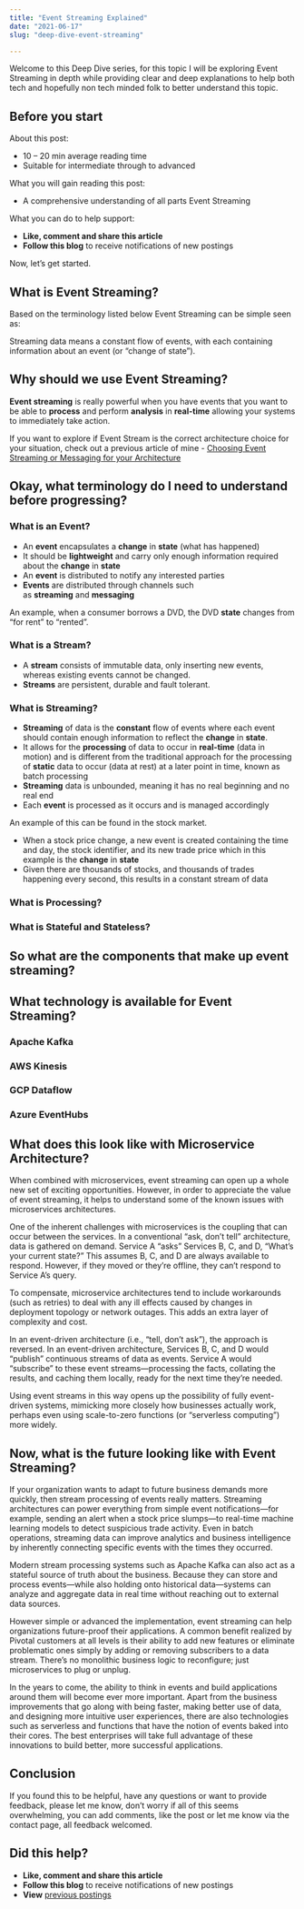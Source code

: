 ```yaml
---
title: "Event Streaming Explained"
date: "2021-06-17"
slug: "deep-dive-event-streaming"

---
```


Welcome to this Deep Dive series, for this topic I will be exploring Event Streaming in depth while providing clear and deep explanations to help both tech and hopefully non tech minded folk to better understand this topic.

## Before you start

About this post:

*   10 – 20 min average reading time
*   Suitable for intermediate through to advanced

What you will gain reading this post:

*   A comprehensive understanding of all parts Event Streaming

What you can do to help support:

*   **Like, comment and share this article**
*   **Follow this blog** to receive notifications of new postings

Now, let’s get started.

## What is Event Streaming?

Based on the terminology listed below Event Streaming can be simple seen as:

Streaming data means a constant flow of events, with each containing information about an event (or “change of state”).

## Why should we use Event Streaming?

**Event streaming** is really powerful when you have events that you want to be able to **process** and perform **analysis** in **real-time** allowing your systems to immediately take action.

If you want to explore if Event Stream is the correct architecture choice for your situation, check out a previous article of mine - [Choosing Event Streaming or Messaging for your Architecture](https://robertleggett.blog/2020/03/02/choosing-event-streaming-or-messaging-for-your-architecture/)

## Okay, what terminology do I need to understand before progressing?

### What is an Event?

*   An **event** encapsulates a **change** in **state** (what has happened)
*   It should be **lightweight** and carry only enough information required about the **change** in **state**
*   An **event** is distributed to notify any interested parties
*   **Events** are distributed through channels such as **streaming** and **messaging**

An example, when a consumer borrows a DVD, the DVD **state** changes from “for rent” to “rented”.

### What is a Stream?

*   A **stream** consists of immutable data, only inserting new events, whereas existing events cannot be changed.
*   **Streams** are persistent, durable and fault tolerant.

### What is Streaming?

*   **Streaming** of data is the **constant** flow of events where each event should contain enough information to reflect the **change** in **state**.
*   It allows for the **processing** of data to occur in **real-time** (data in motion) and is different from the traditional approach for the processing of **static** data to occur (data at rest) at a later point in time, known as batch processing
*   **Streaming** data is unbounded, meaning it has no real beginning and no real end
*   Each **event** is processed as it occurs and is managed accordingly

An example of this can be found in the stock market.

*   When a stock price change, a new event is created containing the time and day, the stock identifier, and its new trade price which in this example is the **change** in **state**
*   Given there are thousands of stocks, and thousands of trades happening every second, this results in a constant stream of data

### What is Processing?

### What is Stateful and Stateless?

## So what are the components that make up event streaming?

## What technology is available for Event Streaming?

### Apache Kafka

### AWS Kinesis

### GCP Dataflow

### Azure EventHubs

## What does this look like with Microservice Architecture?

When combined with microservices, event streaming can open up a whole new set of exciting opportunities. However, in order to appreciate the value of event streaming, it helps to understand some of the known issues with microservices architectures.

One of the inherent challenges with microservices is the coupling that can occur between the services. In a conventional “ask, don’t tell” architecture, data is gathered on demand. Service A “asks” Services B, C, and D, “What’s your current state?” This assumes B, C, and D are always available to respond. However, if they moved or they’re offline, they can’t respond to Service A’s query.

To compensate, microservice architectures tend to include workarounds (such as retries) to deal with any ill effects caused by changes in deployment topology or network outages. This adds an extra layer of complexity and cost.

In an event-driven architecture (i.e., “tell, don’t ask”), the approach is reversed. In an event-driven architecture, Services B, C, and D would “publish” continuous streams of data as events. Service A would “subscribe” to these event streams—processing the facts, collating the results, and caching them locally, ready for the next time they’re needed.

Using event streams in this way opens up the possibility of fully event-driven systems, mimicking more closely how businesses actually work, perhaps even using scale-to-zero functions (or “serverless computing”) more widely.

## Now, what is the future looking like with Event Streaming?

If your organization wants to adapt to future business demands more quickly, then stream processing of events really matters. Streaming architectures can power everything from simple event notifications—for example, sending an alert when a stock price slumps—to real-time machine learning models to detect suspicious trade activity. Even in batch operations, streaming data can improve analytics and business intelligence by inherently connecting specific events with the times they occurred.

Modern stream processing systems such as Apache Kafka can also act as a stateful source of truth about the business. Because they can store and process events—while also holding onto historical data—systems can analyze and aggregate data in real time without reaching out to external data sources.

However simple or advanced the implementation, event streaming can help organizations future-proof their applications. A common benefit realized by Pivotal customers at all levels is their ability to add new features or eliminate problematic ones simply by adding or removing subscribers to a data stream. There’s no monolithic business logic to reconfigure; just microservices to plug or unplug.

In the years to come, the ability to think in events and build applications around them will become ever more important. Apart from the business improvements that go along with being faster, making better use of data, and designing more intuitive user experiences, there are also technologies such as serverless and functions that have the notion of events baked into their cores. The best enterprises will take full advantage of these innovations to build better, more successful applications.

## Conclusion

If you found this to be helpful, have any questions or want to provide feedback, please let me know, don’t worry if all of this seems overwhelming, you can add comments, like the post or let me know via the contact page, all feedback welcomed.

## Did this help?

*   **Like, comment and share this article**
*   **Follow this blog** to receive notifications of new postings
*   **View** [previous postings](https://robertleggett.blog/)
